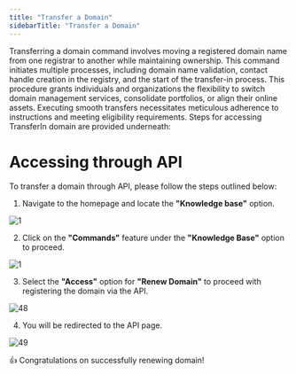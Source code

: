 ```yaml
---
title: "Transfer a Domain"
sidebarTitle: "Transfer a Domain"
---
```


Transferring a domain command involves moving a registered domain name from one registrar to another while maintaining ownership. This command initiates multiple processes, including domain name validation, contact handle creation in the registry, and the start of the transfer-in process. This procedure grants individuals and organizations the flexibility to switch domain management services, consolidate portfolios, or align their online assets. Executing smooth transfers necessitates meticulous adherence to instructions and meeting eligibility requirements. Steps for accessing TransferIn domain are provided underneath:

# Accessing through API

To transfer a domain through API, please follow the steps outlined below:

1. Navigate to the homepage and locate the **"Knowledge base"** option.

![1](/images/contactimages/1.png)

2. Click on the **"Commands"** feature under the **"Knowledge Base"** option to proceed.

![1](/images/contactimages/1.png)

3. Select the **"Access"** option for **"Renew Domain"** to proceed with registering the domain via the API.

![48](/images/domainimages/48.png)

4. You will be redirected to the API page.

![49](/images/domainimages/49.png)

<Check>👍 Congratulations on successfully renewing domain!</Check>


